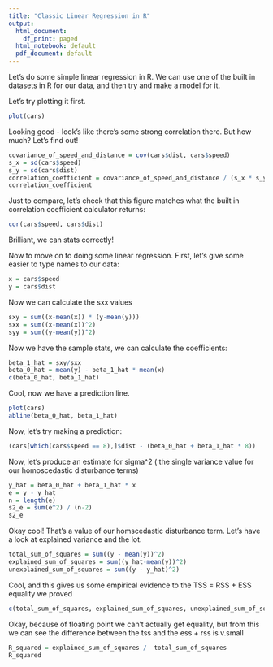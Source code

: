 ```yaml
---
title: "Classic Linear Regression in R"
output:
  html_document:
    df_print: paged
  html_notebook: default
  pdf_document: default
---
```


Let's do some simple linear regression in R.
We can use one of the built in datasets in R for our data, and then try and make a model for it.

Let's try plotting it first.

```r
plot(cars)
```
Looking good - look's like there's some strong correlation there. But how much? Let's find out!
```r
covariance_of_speed_and_distance = cov(cars$dist, cars$speed)
s_x = sd(cars$speed)
s_y = sd(cars$dist)
correlation_coefficient = covariance_of_speed_and_distance / (s_x * s_y)
correlation_coefficient
```
Just to compare, let's check that this figure matches what the built in correlation coefficient calculator returns:
```r
cor(cars$speed, cars$dist)
```
Brilliant, we can stats correctly!

Now to move on to doing some linear regression. First, let's give some easier to type names to our data:
```r
x = cars$speed
y = cars$dist
```

Now we can calculate the sxx values

```r
sxy = sum((x-mean(x)) * (y-mean(y)))
sxx = sum((x-mean(x))^2)
syy = sum((y-mean(y))^2)
```

Now we have the sample stats, we can calculate the coefficients:

```r
beta_1_hat = sxy/sxx
beta_0_hat = mean(y) - beta_1_hat * mean(x)
c(beta_0_hat, beta_1_hat)
```
Cool, now we have a prediction line.
```r
plot(cars)
abline(beta_0_hat, beta_1_hat)
```

Now, let's try making a prediction:
```r
(cars[which(cars$speed == 8),]$dist - (beta_0_hat + beta_1_hat * 8))
```
Now, let's produce an estimate for sigma^2 ( the single variance value for our homoscedastic disturbance terms)
```r
y_hat = beta_0_hat + beta_1_hat * x
e = y - y_hat
n = length(e)
s2_e = sum(e^2) / (n-2)
s2_e
```

Okay cool! That's a value of our homscedastic disturbance term. Let's have a look at explained variance and the lot.
```r
total_sum_of_squares = sum((y - mean(y))^2)
explained_sum_of_squares = sum((y_hat-mean(y))^2)
unexplained_sum_of_squares = sum((y - y_hat)^2)
```

Cool, and this gives us some empirical evidence to the TSS = RSS + ESS equality we proved
```r
c(total_sum_of_squares, explained_sum_of_squares, unexplained_sum_of_squares, explained_sum_of_squares + unexplained_sum_of_squares, explained_sum_of_squares + unexplained_sum_of_squares - total_sum_of_squares)
```
Okay, because of floating point we can't actually get equality, but from this we can see the difference between the tss and the ess + rss is v.small


```r
R_squared = explained_sum_of_squares /  total_sum_of_squares
R_squared
```










